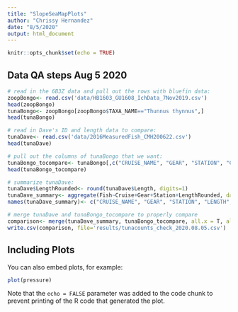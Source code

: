 ```yaml
---
title: "SlopeSeaMapPlots"
author: "Chrissy Hernandez"
date: "8/5/2020"
output: html_document
---
```


```r
knitr::opts_chunk$set(echo = TRUE)
```

## Data QA steps Aug 5 2020

```r
# read in the 6B3Z data and pull out the rows with bluefin data:
zoopBongo<- read.csv('data/HB1603_GU1608_IchData_7Nov2019.csv')
head(zoopBongo)
tunaBongo<- zoopBongo[zoopBongo$TAXA_NAME=="Thunnus thynnus",]
head(tunaBongo)

# read in Dave's ID and length data to compare:
tunaDave<- read.csv('data/2016MeasuredFish_CMH200622.csv')
head(tunaDave)

# pull out the columns of tunaBongo that we want:
tunaBongo_tocompare<- tunaBongo[,c("CRUISE_NAME", "GEAR", "STATION", "COUNT_AT_LENGTH", "LENGTH")]
head(tunaBongo_tocompare)

# summarize tunaDave:
tunaDave$LengthRounded<- round(tunaDave$Length, digits=1)
tunaDave_summary<- aggregate(Fish~Cruise+Gear+Station+LengthRounded, data=tunaDave, FUN='length')
names(tunaDave_summary)<- c("CRUISE_NAME", "GEAR", "STATION", "LENGTH", "DaveCount")

# merge tunaDave and tunaBongo_tocompare to properly compare
comparison<- merge(tunaDave_summary, tunaBongo_tocompare, all.x = T, all.y = T)
write.csv(comparison, file='results/tunacounts_check_2020.08.05.csv')

```

## Including Plots

You can also embed plots, for example:

```r
plot(pressure)
```

Note that the `echo = FALSE` parameter was added to the code chunk to prevent printing of the R code that generated the plot.
